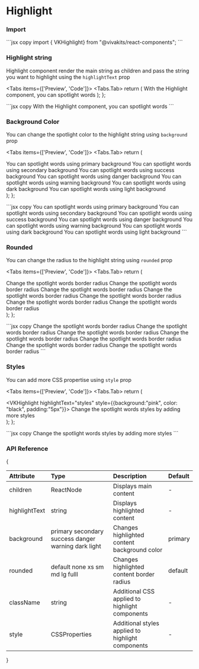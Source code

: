 
# Highlight

### Import

<Tabs items={[]}>
    <Tabs.Tab>
        ```jsx copy
            import { VKHighlight} from "@vivakits/react-components";
        ```
    </Tabs.Tab>
</Tabs>

### Highlight string

Highlight component render the main string as children and pass the string you want to highlight using the `highlightText` prop 

<Tabs items={['Preview', 'Code']}>
<Tabs.Tab>
  return (
    <VKHighlight highlightText="spotlight">
        With the Highlight component, you can spotlight words
    </VKHighlight>
  );
};

<SingleString />
</Tabs.Tab>
<Tabs.Tab>
```jsx copy
<VKHighlight highlightText="spotlight">
    With the Highlight component, you can spotlight words
</VKHighlight>
```
</Tabs.Tab>
</Tabs>

### Background Color

You can change the spotlight color to the highlight string using `background` prop 

<Tabs items={['Preview', 'Code']}>
<Tabs.Tab>
  return (
    <div className="flex flex-col gap-2">
        <VKHighlight highlightText="primary background" background="primary">
            You can spotlight words using primary background
        </VKHighlight>
        <VKHighlight highlightText="secondary background" background="secondary">
            You can spotlight words using secondary background
        </VKHighlight>
        <VKHighlight highlightText="success background" background="success">
            You can spotlight words using success background
        </VKHighlight>
        <VKHighlight highlightText="danger background" background="danger">
            You can spotlight words using danger background
        </VKHighlight>
        <VKHighlight highlightText="warning background" background="warning">
            You can spotlight words using warning background
        </VKHighlight>
        <VKHighlight highlightText="dark background" background="dark">
            You can spotlight words using dark background
        </VKHighlight>
        <VKHighlight highlightText="light background" background="light">
            You can spotlight words using light background
        </VKHighlight>
    </div>
  );
};

<DifferntVarientsBG />
</Tabs.Tab>
<Tabs.Tab>
```jsx copy
<VKHighlight highlightText="spotlight" background="primary">
    You can spotlight words using primary background
</VKHighlight>
<VKHighlight highlightText="spotlight" background="secondary">
    You can spotlight words using secondary background
</VKHighlight>
<VKHighlight highlightText="spotlight" background="success">
    You can spotlight words using success background
</VKHighlight>
<VKHighlight highlightText="spotlight" background="danger">
    You can spotlight words using danger background
</VKHighlight>
<VKHighlight highlightText="spotlight" background="warning">
    You can spotlight words using warning background
</VKHighlight>
<VKHighlight highlightText="spotlight" background="dark">
    You can spotlight words using dark background
</VKHighlight>
<VKHighlight highlightText="spotlight" background="light">
    You can spotlight words using light background
</VKHighlight>
```
</Tabs.Tab>
</Tabs>

### Rounded

You can change the radius to the highlight string using `rounded` prop 

<Tabs items={['Preview', 'Code']}>
<Tabs.Tab>
  return (
    <div className="flex flex-col gap-2">
        <VKHighlight highlightText="border radius" rounded="default" className="p-1">
            Change the spotlight words border radius
        </VKHighlight>
        <VKHighlight highlightText="border radius" rounded="none" className="p-1">
            Change the spotlight words border radius
        </VKHighlight>
        <VKHighlight highlightText="border radius" rounded="xs" className="p-1">
            Change the spotlight words border radius
        </VKHighlight>
        <VKHighlight highlightText="border radius" rounded="sm" className="p-1">
            Change the spotlight words border radius
        </VKHighlight>
        <VKHighlight highlightText="border radius" rounded="md" className="p-1">
            Change the spotlight words border radius
        </VKHighlight>
        <VKHighlight highlightText="border radius" rounded="lg" className="p-1">
            Change the spotlight words border radius
        </VKHighlight>
        <VKHighlight highlightText="border radius" rounded="full" className="p-1">
            Change the spotlight words border radius
        </VKHighlight>
    </div>
  );
};

<VarientsRadius />
</Tabs.Tab>
<Tabs.Tab>
```jsx copy
<VKHighlight highlightText="border radius" rounded="default" className="p-1">
    Change the spotlight words border radius
</VKHighlight>
<VKHighlight highlightText="border radius" rounded="none" className="p-1">
    Change the spotlight words border radius
</VKHighlight>
<VKHighlight highlightText="border radius" rounded="xs" className="p-1">
    Change the spotlight words border radius
</VKHighlight>
<VKHighlight highlightText="border radius" rounded="sm" className="p-1">
    Change the spotlight words border radius
</VKHighlight>
<VKHighlight highlightText="border radius" rounded="md" className="p-1">
    Change the spotlight words border radius
</VKHighlight>
<VKHighlight highlightText="border radius" rounded="lg" className="p-1">
    Change the spotlight words border radius
</VKHighlight>
<VKHighlight highlightText="border radius" rounded="full" className="p-1">
    Change the spotlight words border radius
</VKHighlight>
```
</Tabs.Tab>
</Tabs>

### Styles

You can add more CSS propertise using `style` prop 

<Tabs items={['Preview', 'Code']}>
<Tabs.Tab>
  return (
    <div className="flex flex-col gap-2">
        <VKHighlight highlightText="styles" style={{background:"pink", color: "black", padding:"5px"}}>
            Change the spotlight words styles by adding more styles
        </VKHighlight>
    </div>
  );
};

<AddingStyles />
</Tabs.Tab>
<Tabs.Tab>
```jsx copy
<VKHighlight highlightText="styles" style={{background:"pink", color: "black", padding:"5px"}}>
    Change the spotlight words styles by adding more styles
</VKHighlight>
```
</Tabs.Tab>
</Tabs>

### API Reference


{<table>

  <thead>
    <tr>
      <th className="w-[10%]" align="left">Attribute</th>
      <th className="w-[50%]" align="left">Type</th>
      <th className="w-[30%]" align="left">Description</th>
      <th className="w-[10%]" align="left">Default</th>
    </tr>
  </thead>
  <tbody>
    <tr>
      <td>children</td>
      <td>ReactNode</td>
      <td>Displays main content</td>
      <td> - </td>
    </tr>
    <tr>
      <td>highlightText</td>
      <td>string</td>
      <td>Displays highlighted content</td>
      <td> - </td>
    </tr>
    <tr>
      <td>background</td>
      <td className="flex flex-wrap gap-y-2 border-none">
        <span className="badge">primary</span>   
        <span className="badge">secondary</span>  
        <span className="badge">success</span>  
        <span className="badge">danger</span>  
        <span className="badge">warning</span>  
        <span className="badge">dark</span>  
        <span className="badge">light</span>  
      </td>
      <td>Changes highlighted content background color</td>
      <td><span className="badge">primary</span></td>
    </tr>
    <tr>
      <td>rounded</td>
      <td className="flex flex-wrap gap-y-2 border-none">
        <span className="badge">default</span>  
        <span className="badge">none</span>   
        <span className="badge">xs</span>  
        <span className="badge">sm</span>  
        <span className="badge">md</span>  
        <span className="badge">lg</span>
        <span className="badge">fulll</span>
      </td>
      <td>Changes highlighted content border radius</td>
      <td><span className="badge">default</span></td>
    </tr>
    <tr>
      <td>className</td>
      <td>string</td>
      <td>Additional CSS applied to highlight components</td>
      <td> - </td>
    </tr>
    <tr>
      <td>style</td>
      <td>CSSProperties</td>
      <td>Additional styles applied to highlight components</td>
      <td> - </td>
    </tr>
  </tbody>
</table>}
